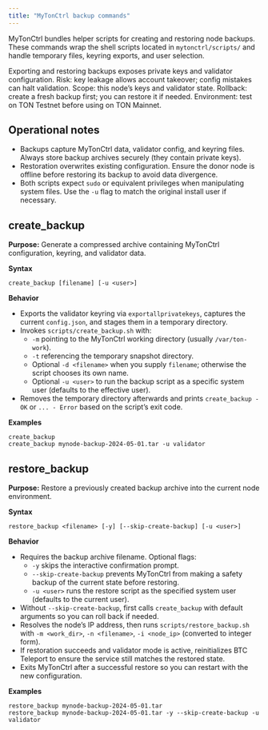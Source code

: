 ```yaml
---
title: "MyTonCtrl backup commands"
---
```


MyTonCtrl bundles helper scripts for creating and restoring node backups. These commands wrap the shell scripts located in `mytonctrl/scripts/` and handle temporary files, keyring exports, and user selection.

<Warning>Exporting and restoring backups exposes private keys and validator configuration.
Risk: key leakage allows account takeover; config mistakes can halt validation.
Scope: this node’s keys and validator state.
Rollback: create a fresh backup first; you can restore it if needed.
Environment: test on TON Testnet before using on TON Mainnet.</Warning>

## Operational notes
- Backups capture MyTonCtrl data, validator config, and keyring files. Always store backup archives securely (they contain private keys).
- Restoration overwrites existing configuration. Ensure the donor node is offline before restoring its backup to avoid data divergence.
- Both scripts expect `sudo` or equivalent privileges when manipulating system files. Use the `-u` flag to match the original install user if necessary.

## create_backup
**Purpose:** Generate a compressed archive containing MyTonCtrl configuration, keyring, and validator data.

**Syntax**
```mytonctrl
create_backup [filename] [-u <user>]
```

**Behavior**
- Exports the validator keyring via `exportallprivatekeys`, captures the current `config.json`, and stages them in a temporary directory.
- Invokes `scripts/create_backup.sh` with:
  - `-m` pointing to the MyTonCtrl working directory (usually `/var/ton-work`).
  - `-t` referencing the temporary snapshot directory.
  - Optional `-d <filename>` when you supply `filename`; otherwise the script chooses its own name.
  - Optional `-u <user>` to run the backup script as a specific system user (defaults to the effective user).
- Removes the temporary directory afterwards and prints `create_backup - OK` or `... - Error` based on the script’s exit code.

**Examples**
```mytonctrl
create_backup
create_backup mynode-backup-2024-05-01.tar -u validator
```

## restore_backup
**Purpose:** Restore a previously created backup archive into the current node environment.

**Syntax**
```mytonctrl
restore_backup <filename> [-y] [--skip-create-backup] [-u <user>]
```

**Behavior**
- Requires the backup archive filename. Optional flags:
  - `-y` skips the interactive confirmation prompt.
  - `--skip-create-backup` prevents MyTonCtrl from making a safety backup of the current state before restoring.
  - `-u <user>` runs the restore script as the specified system user (defaults to the current user).
- Without `--skip-create-backup`, first calls `create_backup` with default arguments so you can roll back if needed.
- Resolves the node’s IP address, then runs `scripts/restore_backup.sh` with `-m <work_dir>`, `-n <filename>`, `-i <node_ip>` (converted to integer form).
- If restoration succeeds and validator mode is active, reinitializes BTC Teleport to ensure the service still matches the restored state.
- Exits MyTonCtrl after a successful restore so you can restart with the new configuration.

**Examples**
```mytonctrl
restore_backup mynode-backup-2024-05-01.tar
restore_backup mynode-backup-2024-05-01.tar -y --skip-create-backup -u validator
```
